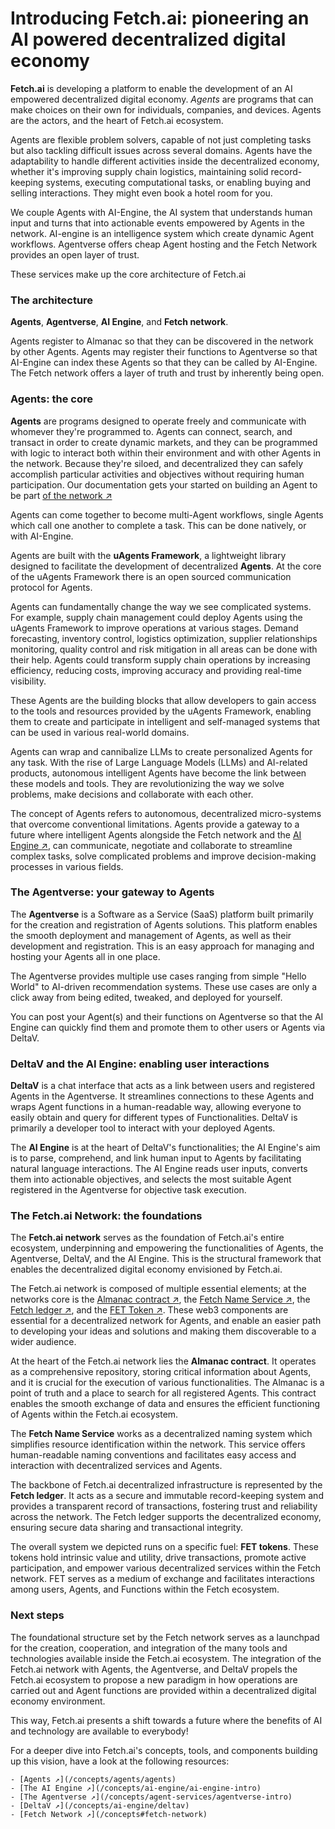 
# Introducing Fetch.ai: pioneering an AI powered decentralized digital economy

**Fetch.ai** is developing a platform to enable the development of an AI empowered decentralized digital economy. _Agents_ are programs that can make choices on their own for individuals, companies, and devices. Agents are the actors, and the heart of Fetch.ai ecosystem.

Agents are flexible problem solvers, capable of not just completing tasks but also tackling difficult issues across several domains. Agents have the adaptability to handle different activities inside the decentralized economy, whether it's improving supply chain logistics, maintaining solid record-keeping systems, executing computational tasks, or enabling buying and selling interactions. They might even book a hotel room for you.

We couple Agents with AI-Engine, the AI system that understands human input and turns that into actionable events empowered by Agents in the network. AI-engine is an intelligence system which create dynamic Agent workflows. Agentverse offers cheap Agent hosting and the Fetch Network  provides an open layer of trust.

These services make up the core architecture of Fetch.ai

### The architecture

**Agents**, **Agentverse**, **AI Engine**, and **Fetch network**.

Agents register to Almanac so that they can be discovered in the network by other Agents. Agents may register their functions to Agentverse so that AI-Engine can index these Agents so that they can be called by AI-Engine. The Fetch network offers a layer of truth and trust by inherently being open.

<ImageByTheme
  darkSrc={DarkHighLevelDiagram}
  lightSrc={HighLevelDiagram}
  alt="HightLevel-Diagram"
/>

### Agents: the core

**Agents** are programs designed to operate freely and communicate with whomever they're programmed to. Agents can connect, search, and transact in order to create dynamic markets, and they can be programmed with logic to interact both within their environment and with other Agents in the network. Because they're siloed, and decentralized they can safely accomplish particular activities and objectives without requiring human participation. Our documentation gets your started on building an Agent to be part [of the network ↗️](/guides/agents/getting-started/create-a-uagent)


Agents can come together to become multi-Agent workflows, single Agents which call one another to complete a task.  This can be done natively, or with AI-Engine.

Agents are built with the  **uAgents Framework**, a lightweight library designed to facilitate the development of decentralized **Agents**. At the core of the uAgents Framework there is an open sourced communication protocol for Agents.

<ImageByTheme
  darkSrc={DarkAgentsInteracting}
  lightSrc={AgentsInteracting}
  alt="agent-interacting"
/>

Agents can fundamentally change the way we see complicated systems. For example, supply chain management could deploy Agents using the uAgents Framework to improve operations at various stages. Demand forecasting, inventory control, logistics optimization, supplier relationships monitoring, quality control and risk mitigation in all areas can be done with their help. Agents could transform supply chain operations by increasing efficiency, reducing costs, improving accuracy and providing real-time visibility.

These Agents are the building blocks that allow developers to gain access to the tools and resources provided by the uAgents Framework, enabling them to create and participate in intelligent and self-managed systems that can be used in various real-world domains.

<ImageByTheme
  darkSrc={DarkDecentralisedNetwork}
  lightSrc={DecentralisedNetwork}
  alt="decentralised-network"
/>

Agents can wrap and cannibalize LLMs to create personalized Agents for any task. With the rise of Large Language Models (LLMs) and AI-related products, autonomous intelligent Agents have become the link between these models and tools. They are revolutionizing the way we solve problems, make decisions and collaborate with each other.

The concept of Agents refers to autonomous, decentralized micro-systems that overcome conventional limitations. Agents provide a gateway to a future where intelligent Agents alongside the Fetch network and the [AI Engine ↗️](/concepts/ai-engine/ai-engine-intro), can communicate, negotiate and collaborate to streamline complex tasks, solve complicated problems and improve decision-making processes in various fields.

### The Agentverse: your gateway to Agents

The **Agentverse** is a Software as a Service (SaaS) platform built primarily for the creation and registration of Agents solutions. This platform enables the smooth deployment and management of Agents, as well as their development and registration. This is an easy approach for managing and hosting your Agents all in one place.

The Agentverse provides multiple use cases ranging from simple "Hello World" to AI-driven recommendation systems. These use cases are only a click away from being edited, tweaked, and deployed for yourself.

You can post your Agent(s) and their functions on Agentverse so that the AI Engine can quickly find them and promote them to other users or Agents via DeltaV.

### DeltaV and the AI Engine: enabling user interactions

**DeltaV** is a chat interface that acts as a link between users and registered Agents in the Agentverse. It streamlines connections to these Agents and wraps Agent functions in a human-readable way, allowing everyone to easily obtain and query for different types of Functionalities. DeltaV is primarily a developer tool to interact with your deployed Agents.

The **AI Engine** is at the heart of DeltaV's functionalities; the AI Engine's aim is to parse, comprehend, and link human input to Agents by facilitating natural language interactions. The AI Engine reads user inputs, converts them into actionable objectives, and selects the most suitable Agent registered in the Agentverse for objective task execution.

### The Fetch.ai Network: the foundations

The **Fetch.ai network** serves as the foundation of Fetch.ai's entire ecosystem, underpinning and empowering the functionalities of Agents, the Agentverse, DeltaV, and the AI Engine. This is the structural framework that enables the decentralized digital economy envisioned by Fetch.ai.

The Fetch.ai network is composed of multiple essential elements; at the networks core is the [Almanac contract ↗️](/concepts/fetch-network/almanac), the [Fetch Name Service ↗️](/guides/agents/advanced/name-service), the [Fetch ledger ↗️](/concepts/fetch-network/ledger/intro), and the [FET Token ↗️](/concepts/fetch-network/native-and-erc20-fet-tokens). These web3 components are essential for a decentralized network for Agents, and enable an easier path to developing your ideas and solutions and making them discoverable to a wider audience.

At the heart of the Fetch.ai network lies the **Almanac contract**. It operates as a comprehensive repository, storing critical information about Agents, and it is crucial for the execution of various functionalities. The Almanac is a point of truth and a place to search for all registered Agents. This contract enables the smooth exchange of data and ensures the efficient functioning of Agents within the Fetch.ai ecosystem.

The **Fetch Name Service** works as a decentralized naming system which simplifies resource identification within the network. This service offers human-readable naming conventions and facilitates easy access and interaction with decentralized services and Agents.

The backbone of Fetch.ai decentralized infrastructure is represented by the **Fetch ledger**. It acts as a secure and immutable record-keeping system and provides a transparent record of transactions, fostering trust and reliability across the network. The Fetch ledger supports the decentralized economy, ensuring secure data sharing and transactional integrity.

The overall system we depicted runs on a specific fuel: **FET tokens**. These tokens hold intrinsic value and utility, drive transactions, promote active participation, and empower various decentralized services within the Fetch network. FET serves as a medium of exchange and facilitates interactions among users, Agents, and Functions within the Fetch ecosystem.

### Next steps

The foundational structure set by the Fetch network serves as a launchpad for the creation, cooperation, and integration of the many tools and technologies available inside the Fetch.ai ecosystem. The integration of the Fetch.ai network with Agents, the Agentverse, and DeltaV propels the Fetch.ai ecosystem to propose a new paradigm in how operations are carried out and Agent functions are provided within a decentralized digital economy environment.

This way, Fetch.ai presents a shift towards a future where the benefits of AI and technology are available to everybody!

For a deeper dive into Fetch.ai's concepts, tools, and components building up this vision, have a look at the following resources:

    - [Agents ↗️](/concepts/agents/agents)
    - [The AI Engine ↗️](/concepts/ai-engine/ai-engine-intro)
    - [The Agentverse ↗️](/concepts/agent-services/agentverse-intro)
    - [DeltaV ↗️](/concepts/ai-engine/deltav)
    - [Fetch Network ↗️](/concepts#fetch-network)
